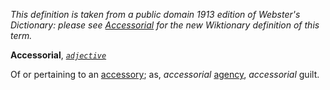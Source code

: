 ''This definition is taken from a public domain 1913 edition of Webster's Dictionary: please see [[Accessorial]] for the new Wiktionary definition of this term.''

'''Accessorial''', ''<code>[[adjective (part of speech)|adjective]]</code>''

Of or pertaining to an [[accessory]]; as, ''accessorial'' [[agency]], ''accessorial'' guilt.